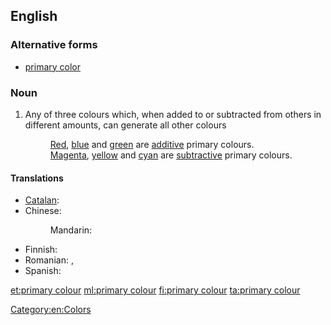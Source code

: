 ==English==

===Alternative forms===
*[[primary color]]

===Noun===
{{wikipedia|primary color}}
{{en-noun|head=[[primary]] [[colour]]}}

# Any of three colours which, when added to or subtracted from others in different amounts, can generate all other colours
#: [[red|Red]], [[blue]] and [[green]] are [[additive]] primary colours.
#: [[magenta|Magenta]], [[yellow]] and [[cyan]] are [[subtractive]] primary colours.

====Translations====
{{trans-top|any of three colours which can generate all other colours}}
* [[Catalan]]: {{t-|ca|color primari|m}}
* Chinese:
*: Mandarin: {{t-|cmn|原色|tr=yuánsè|sc=Hani}}
{{trans-mid}}
* Finnish: {{t-|fi|pääväri}}
* Romanian: {{t-|ro|culoare primară|f}}, {{t-|ro|culoare fundamentală|f}}
* Spanish: {{t-|es|color primario|m}}
{{trans-bottom}}

[[Category:en:Colors]]

[[et:primary colour]]
[[ml:primary colour]]
[[fi:primary colour]]
[[ta:primary colour]]